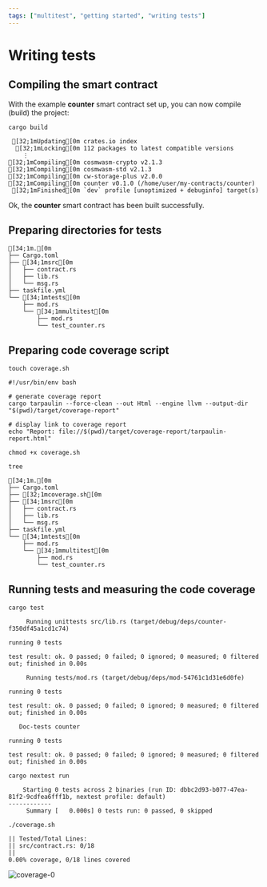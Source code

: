 ```yaml
---
tags: ["multitest", "getting started", "writing tests"]
---
```


# Writing tests

## Compiling the smart contract

With the example **counter** smart contract set up, you can now compile (build) the project:

```shell copy
cargo build
```

```ansi
 [32;1mUpdating[0m crates.io index
  [32;1mLocking[0m 112 packages to latest compatible versions
    ⋮
[32;1mCompiling[0m cosmwasm-crypto v2.1.3
[32;1mCompiling[0m cosmwasm-std v2.1.3
[32;1mCompiling[0m cw-storage-plus v2.0.0
[32;1mCompiling[0m counter v0.1.0 (/home/user/my-contracts/counter)
 [32;1mFinished[0m `dev` profile [unoptimized + debuginfo] target(s) in 3.27s
```

Ok, the **counter** smart contract has been built successfully.

## Preparing directories for tests

```ansi {8-12} filename="counter"
[34;1m.[0m
├── Cargo.toml
├── [34;1msrc[0m
│   ├── contract.rs
│   ├── lib.rs
│   └── msg.rs
├── taskfile.yml
└── [34;1mtests[0m
    ├── mod.rs
    └── [34;1mmultitest[0m
        ├── mod.rs
        └── test_counter.rs
```

## Preparing code coverage script

```shell
touch coverage.sh
```

```shell copy filename="coverage.sh"
#!/usr/bin/env bash

# generate coverage report
cargo tarpaulin --force-clean --out Html --engine llvm --output-dir "$(pwd)/target/coverage-report"

# display link to coverage report
echo "Report: file://$(pwd)/target/coverage-report/tarpaulin-report.html"
```

```shell
chmod +x coverage.sh
```

```shell
tree
```

```ansi {3} filename="counter"
[34;1m.[0m
├── Cargo.toml
├── [32;1mcoverage.sh[0m
├── [34;1msrc[0m
│   ├── contract.rs
│   ├── lib.rs
│   └── msg.rs
├── taskfile.yml
└── [34;1mtests[0m
    ├── mod.rs
    └── [34;1mmultitest[0m
        ├── mod.rs
        └── test_counter.rs
```

## Running tests and measuring the code coverage

```shell copy
cargo test
```

```ansi
     Running unittests src/lib.rs (target/debug/deps/counter-f350df45a1cd1c74)

running 0 tests

test result: ok. 0 passed; 0 failed; 0 ignored; 0 measured; 0 filtered out; finished in 0.00s

     Running tests/mod.rs (target/debug/deps/mod-54761c1d31e6d0fe)

running 0 tests

test result: ok. 0 passed; 0 failed; 0 ignored; 0 measured; 0 filtered out; finished in 0.00s

   Doc-tests counter

running 0 tests

test result: ok. 0 passed; 0 failed; 0 ignored; 0 measured; 0 filtered out; finished in 0.00s
```

```shell copy
cargo nextest run
```

```ansi
    Starting 0 tests across 2 binaries (run ID: dbbc2d93-b077-47ea-81f2-9cdfea6fff1b, nextest profile: default)
------------
     Summary [   0.000s] 0 tests run: 0 passed, 0 skipped
```

```shell copy
./coverage.sh
```

```ansi
|| Tested/Total Lines:
|| src/contract.rs: 0/18
||
0.00% coverage, 0/18 lines covered
```

![coverage-0](./coverage-0.png)
